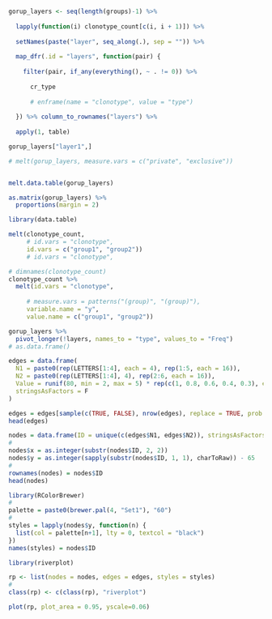 ```r

```

```r

gorup_layers <- seq(length(groups)-1) %>% 
  
  lapply(function(i) clonotype_count[c(i, i + 1)]) %>% 
  
  setNames(paste("layer", seq_along(.), sep = "")) %>% 
  
  map_dfr(.id = "layers", function(pair) {
    
    filter(pair, if_any(everything(), ~ . != 0)) %>% 
      
      cr_type
      
      # enframe(name = "clonotype", value = "type")
      
  }) %>% column_to_rownames("layers") %>% 
  
  apply(1, table)

```

```r
gorup_layers["layer1",] 

# melt(gorup_layers, measure.vars = c("private", "exclusive"))


melt.data.table(gorup_layers)

as.matrix(gorup_layers) %>% 
  proportions(margin = 2) 
```

```r
library(data.table)

melt(clonotype_count,
     # id.vars = "clonotype",
     id.vars = c("group1", "group2"))
     # id.vars = "clonotype", 

# dimnames(clonotype_count)
clonotype_count %>% 
  melt(id.vars = "clonotype", 
       
     # measure.vars = patterns("(group)", "(group)"),
     variable.name = "y",
     value.name = c("group1", "group2"))


```

```r
gorup_layers %>% 
  pivot_longer(!layers, names_to = "type", values_to = "Freq")
# as.data.frame()
```

```r
edges = data.frame(
  N1 = paste0(rep(LETTERS[1:4], each = 4), rep(1:5, each = 16)),
  N2 = paste0(rep(LETTERS[1:4], 4), rep(2:6, each = 16)),
  Value = runif(80, min = 2, max = 5) * rep(c(1, 0.8, 0.6, 0.4, 0.3), each = 16),
  stringsAsFactors = F
)

edges = edges[sample(c(TRUE, FALSE), nrow(edges), replace = TRUE, prob = c(0.8, 0.2)),]
head(edges)
```

```r
nodes = data.frame(ID = unique(c(edges$N1, edges$N2)), stringsAsFactors = FALSE)
#
nodes$x = as.integer(substr(nodes$ID, 2, 2))
nodes$y = as.integer(sapply(substr(nodes$ID, 1, 1), charToRaw)) - 65
#
rownames(nodes) = nodes$ID
head(nodes)
```

```r
library(RColorBrewer)
#
palette = paste0(brewer.pal(4, "Set1"), "60")
#
styles = lapply(nodes$y, function(n) {
  list(col = palette[n+1], lty = 0, textcol = "black")
})
names(styles) = nodes$ID
```

```r
library(riverplot)

rp <- list(nodes = nodes, edges = edges, styles = styles)
#
class(rp) <- c(class(rp), "riverplot")
```

```r
plot(rp, plot_area = 0.95, yscale=0.06)
```
